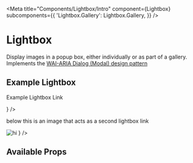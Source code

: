 

<Meta
  title="Components/Lightbox/Intro"
  component={Lightbox}
  subcomponents={{
    'Lightbox.Gallery': Lightbox.Gallery,
  }}
/>

# Lightbox

Display images in a popup box, either individually or as part of a gallery.
Implements the <a href="https://www.w3.org/TR/wai-aria-practices/#dialog_modal" target="_blank">
WAI-ARIA Dialog (Modal) design pattern</a>

## Example Lightbox

<Canvas>
  <Lightbox
    title="Example Lightbox 1"
    src="https://www.fearfreehappyhomes.com/wp-content/uploads/2020/08/shutterstock_707431309-e1554172878508.jpg"
    children={<p>Example Lightbox Link</p>}
  />
  <p>below this is an image that acts as a second lightbox link</p>
  <Lightbox
    title="Example lightbox 2"
    src="https://media.npr.org/assets/img/2021/08/11/gettyimages-1279899488_wide-e28def62c2d01ee6368d9aa312c68998415b5e72-s1100-c50.jpg"
    children={
      <span>
        <img
          src="https://media.npr.org/assets/img/2021/08/11/gettyimages-1279899488_wide-e28def62c2d01ee6368d9aa312c68998415b5e72-s1100-c50.jpg"
          alt="hi"
        ></img>
      </span>
    }
  />
</Canvas>

## Available Props

<ArgsTable />
